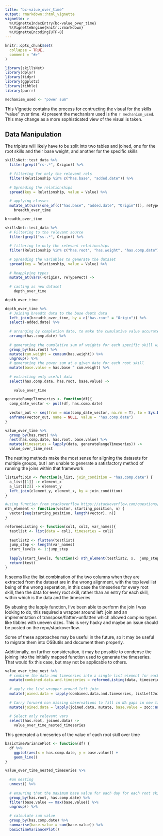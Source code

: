 ```yaml
---
title: "bc-value_over_time"
output: rmarkdown::html_vignette
vignette: >
  %\VignetteIndexEntry{bc-value_over_time}
  %\VignetteEngine{knitr::rmarkdown}
  %\VignetteEncoding{UTF-8}
---
```


```r
knitr::opts_chunk$set(
  collapse = TRUE,
  comment = "#>"
)
```

```r
library(skillsNet)
library(dplyr)
library(tidyr)
library(ggplot2)
library(tibble)
library(purrr)

mechanism_used <- "power sum"
```


This Vignette contains the process for contructing the visual for the skills "value" over time. At present the mechanism used is the `r mechanism_used`. This may change as a more sophisticated view of the visual is taken.

## Data Manipulation

The triplets will likely have to be split into two tables and joined, one for the root skills and their base weight, and another for the specific skills

```r

skillsNet::test_data %>% 
  filter(grepl("rs-.*", Origin)) %>% 
  
  # filtering for only the relevant rels
  filter(Relationship %in% c("has.base", "added.date")) %>% 
  
  # Spreading the relationships
  spread(key = Relationship, value = Value) %>% 
  
  # applying classes
  mutate_at(vars(one_of(c("has.base", "added.date", "Origin"))), reTypeVect) ->
    breadth_over_time

breadth_over_time
```


```r
skillsNet::test_data %>% 
  # Filtering to the relevant source
  filter(grepl("ss-.*", Origin)) %>% 
  
  # filtering to only the relevant relationships
  filter(Relationship %in% c("has.root", "has.weight", "has.comp.date")) %>% 
  
  # Spreading the variables to generate the dataset
  spread(key = Relationship, value = Value) %>% 
  
  # Reapplying types
  mutate_at(vars(-Origin), reTypeVect) ->
  
  # casting as new dataset
    depth_over_time

depth_over_time
```

```r

depth_over_time %>% 
  # Joining breadth data to the base depth data
  left_join(breadth_over_time, by = c("has.root" = "Origin")) %>% 
  select(-added.date) %>% 
  
  # arranging by completion date, to make the cumulative value accurate over time, and to leave the NA's at the end, so that the projected weight of future specific skills wont inflate the value in the present
  arrange(has.comp.date) %>% 
  
  # generating the cumulative sum of weights for each specific skill within each root skill
  group_by(has.root) %>% 
  mutate(cum.weight = cumsum(has.weight)) %>% 
  ungroup() %>% 
  # generating the power sum at a given date for each root skill 
  mutate(base.value = has.base ^ cum.weight) %>% 
  
  # extracting only useful data
  select(has.comp.date, has.root, base.value) ->
  
    value_over_time
```

```r
generateRangeTimeseries <- function(df){
  comp_date_vector <- pull(df, has.comp.date)
  
  vector_out <- seq(from = min(comp_date_vector, na.rm = T), to = Sys.Date(), by = "1 day") 
  enframe(vector_out, name = NULL, value = "has.comp.date") 
}

value_over_time %>% 
  group_by(has.root) %>% 
  nest(has.comp.date, has.root, base.value) %>% 
  mutate(timeseries = lapply(data, generateRangeTimeseries)) ->
  value_over_time_nest

```

The nesting methods make the most sense for aligning the datasets for multiple groups, but I am unable to generate a satisfactory method of running the joins within that framework

```r
listLeftJoin <- function(a_list, join_condition = "has.comp.date") {
  a_list[[1]] -> element_x
  a_list[[2]] -> element_y
  left_join(element_y, element_x, by = join_condition)
}

#using function from stackoverflow https://stackoverflow.com/questions/5237557/extract-every-nth-element-of-a-vector
nth_element <- function(vector, starting_position, n) { 
  vector[seq(starting_position, length(vector), n)] 
}

reformedListing <- function(col1, col2, var_names){
  testlist <- list(data = col1, timeseries = col2)
  
  testlist2 <- flatten(testlist)
  jump_step <- length(var_names) 
  start_levels <- 1:jump_step
  
  lapply(start_levels, function(x) nth_element(testlist2, x,  jump_step)) ->test
  return(test)
}
```
It seems like the list combination of the two columns when they are extracted from the dataset are in the wrong alignment, with the top level list being of the wrong seperation, in this case the timeseries for every root skill, then the data for every root skill, rather than an entry for each skill, within which is the data and the timeseries


By abusing the lapply function, I've been able to perform the join I was looking to do, this required a wrapper around left_join and an implementation of transpose/flatten-unflatten which allowed complex types like tibbles with uneven sizes. This is very hacky and maybe an issue should be posted on the repo/stackoverflow.

Some of these approaches may be useful in the future, so it may be useful to migrate them into OSButils and document them properly. 

Additionally, on further consideration, it may be possible to condense the joining into the initially mapped function used to generate the timeseries. That would fix this case, but may not be applicable to others. 
```r
value_over_time_nest %>% 
  # combine the data and timeseries into a single list element for each type, so that lapply can work on it
  mutate(combined.data.and.timeseries = reformedListing(data, timeseries, has.root)) %>% 
  
  # apply the list wrapper around left join
  mutate(joined.data = lapply(combined.data.and.timeseries, listLeftJoin)) %>% 
  
  # Carry forward non missing observations to fill in NA gaps in new timeseries
  mutate(joined.data = lapply(joined.data, mutate, base.value = zoo::na.locf(base.value) )) %>% 
  
  # Select only relevant vars
  select(has.root, joined.data) -> 
    value_over_time_nested_timeseries
```

This generated a timeseries of the value of each root skill over time


```r
basicTimeVariancePlot <- function(df) {
  df %>% 
    ggplot(aes(x = has.comp.date, y = base.value)) +
    geom_line()
}


```


```r
value_over_time_nested_timeseries %>% 
  
  #un nesting
  unnest() %>% 
  
  # ensuring that the maximum base value for each day for each root skill is taken
  group_by(has.root, has.comp.date) %>% 
  filter(base.value == max(base.value)) %>% 
  ungroup() %>% 
  
  # calculate sum value
  group_by(has.comp.date) %>% 
  summarise(base.value = sum(base.value)) %>% 
  basicTimeVariancePlot()
  
  

```


